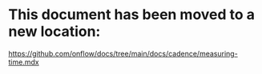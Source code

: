 # This document has been moved to a new location:

https://github.com/onflow/docs/tree/main/docs/cadence/measuring-time.mdx
